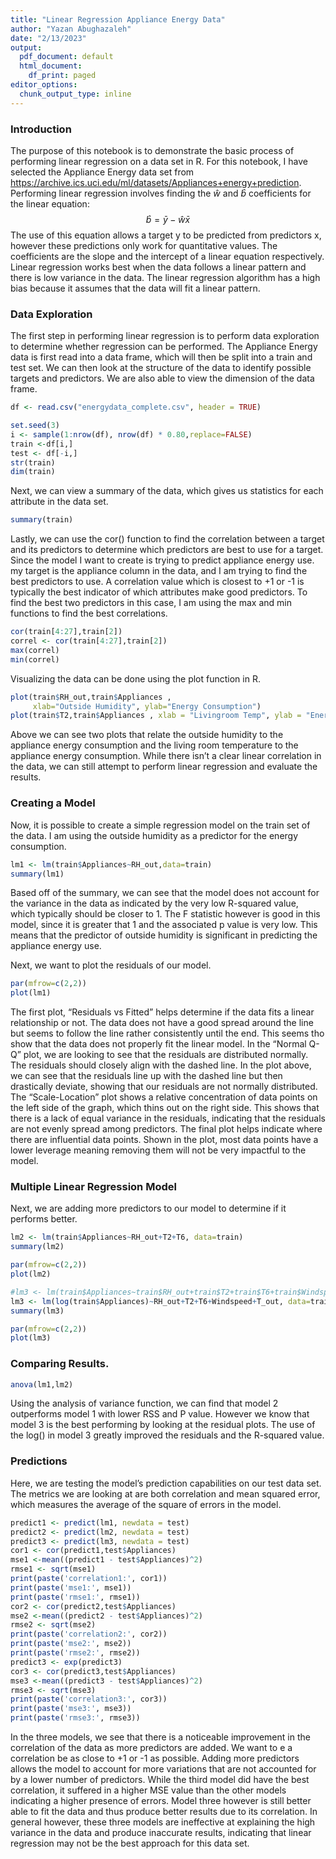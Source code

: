 ```yaml
---
title: "Linear Regression Appliance Energy Data"
author: "Yazan Abughazaleh"
date: "2/13/2023"
output:
  pdf_document: default
  html_document:
    df_print: paged
editor_options:
  chunk_output_type: inline
---
```


### Introduction

The purpose of this notebook is to demonstrate the basic process of performing linear regression on a data set in R. For this notebook, I have selected the Appliance Energy data set from <https://archive.ics.uci.edu/ml/datasets/Appliances+energy+prediction>. Performing linear regression involves finding the $\hat{w}$ and $\hat{b}$ coefficients for the linear equation: $$ \hat{b} = \bar{y} - \hat{w}\bar{x} $$ The use of this equation allows a target y to be predicted from predictors x, however these predictions only work for quantitative values. The coefficients are the slope and the intercept of a linear equation respectively. Linear regression works best when the data follows a linear pattern and there is low variance in the data. The linear regression algorithm has a high bias because it assumes that the data will fit a linear pattern.

### Data Exploration

The first step in performing linear regression is to perform data exploration to determine whether regression can be performed. The Appliance Energy data is first read into a data frame, which will then be split into a train and test set. We can then look at the structure of the data to identify possible targets and predictors. We are also able to view the dimension of the data frame.
```r
df <- read.csv("energydata_complete.csv", header = TRUE)

set.seed(3)
i <- sample(1:nrow(df), nrow(df) * 0.80,replace=FALSE)
train <-df[i,]
test <- df[-i,]
str(train)
dim(train)
```
Next, we can view a summary of the data, which gives us statistics for each attribute in the data set.
```r
summary(train)

```
Lastly, we can use the cor() function to find the correlation between a target and its predictors to determine which predictors are best to use for a target. Since the model I want to create is trying to predict appliance energy use. my target is the appliance column in the data, and I am trying to find the best predictors to use. A correlation value which is closest to +1 or -1 is typically the best indicator of which attributes make good predictors. To find the best two predictors in this case, I am using the max and min functions to find the best correlations.
```r
cor(train[4:27],train[2])
correl <- cor(train[4:27],train[2])
max(correl)
min(correl)
```

Visualizing the data can be done using the plot function in R.

```r
plot(train$RH_out,train$Appliances ,
     xlab="Outside Humidity", ylab="Energy Consumption")
plot(train$T2,train$Appliances , xlab = "Livingroom Temp", ylab = "Energy Consumption")
```

Above we can see two plots that relate the outside humidity to the appliance energy consumption and the living room temperature to the appliance energy consumption. While there isn't a clear linear correlation in the data, we can still attempt to perform linear regression and evaluate the results. 

### Creating a Model

Now, it is possible to create a simple regression model on the train set of the data. I am using the outside humidity as a predictor for the energy consumption.

```r
lm1 <- lm(train$Appliances~RH_out,data=train)
summary(lm1)
```
Based off of the summary, we can see that the model does not account for the variance in the data as indicated by the very low R-squared value, which typically should be closer to 1. The F statistic however is good in this model, since it is greater that 1 and the associated p value is very low. This means that the predictor of outside humidity is significant in predicting the appliance energy use.

Next, we want to plot the residuals of our model.

```r
par(mfrow=c(2,2))
plot(lm1)
```
 
The first plot, "Residuals vs Fitted" helps determine if the data fits a linear relationship or not. The data does not have a good spread around the line but seems to follow the line rather consistently until the end. This seems tho show that the data does not properly fit the linear model. In the "Normal Q-Q" plot, we are looking to see that the residuals are distributed normally. The residuals should closely align with the dashed line. In the plot above, we can see that the residuals line up with the dashed line but then drastically deviate, showing that our residuals are not normally distributed. The "Scale-Location" plot shows a relative concentration of data points on the left side of the graph, which thins out on the right side. This shows that there is a lack of equal variance in the residuals, indicating that the residuals are not evenly spread among predictors. The final plot helps indicate where there are influential data points. Shown in the plot, most data points have a lower leverage meaning removing them will not be very impactful to the model.
 
### Multiple Linear Regression Model
 
Next, we are adding more predictors to our model to determine if it performs better.
 
``` r
lm2 <- lm(train$Appliances~RH_out+T2+T6, data=train)
summary(lm2)
```
```r
par(mfrow=c(2,2))
plot(lm2)
```
```r
#lm3 <- lm(train$Appliances~train$RH_out+train$T2+train$T6+train$Windspeed+train$T_out, data=train)
lm3 <- lm(log(train$Appliances)~RH_out+T2+T6+Windspeed+T_out, data=train)
summary(lm3)

```

```r
par(mfrow=c(2,2))
plot(lm3)
```
### Comparing Results.

```r
anova(lm1,lm2)
```
Using the analysis of variance function, we can find that model 2 outperforms model 1 with lower RSS and P value. However we know that model 3 is the best performing by looking at the residual plots. The use of the log() in model 3 greatly improved the residuals and the R-squared value.

### Predictions

Here, we are testing the model's prediction capabilities on our test data set. The metrics we are looking at are both correlation and mean squared error, which measures the average of the square of errors in the model.

```r
predict1 <- predict(lm1, newdata = test)
predict2 <- predict(lm2, newdata = test)
predict3 <- predict(lm3, newdata = test)
cor1 <- cor(predict1,test$Appliances)
mse1 <-mean((predict1 - test$Appliances)^2)
rmse1 <- sqrt(mse1)
print(paste('correlation1:', cor1))
print(paste('mse1:', mse1))
print(paste('rmse1:', rmse1))
cor2 <- cor(predict2,test$Appliances)
mse2 <-mean((predict2 - test$Appliances)^2)
rmse2 <- sqrt(mse2)
print(paste('correlation2:', cor2))
print(paste('mse2:', mse2))
print(paste('rmse2:', rmse2))
predict3 <- exp(predict3)
cor3 <- cor(predict3,test$Appliances)
mse3 <-mean((predict3 - test$Appliances)^2)
rmse3 <- sqrt(mse3)
print(paste('correlation3:', cor3))
print(paste('mse3:', mse3))
print(paste('rmse3:', rmse3))

```
In the three models, we see that there is a noticeable improvement in the correlation of the data as more predictors are added. We want to e a correlation be as close to +1 or -1 as possible. Adding more predictors allows the model to account for more variations that are not accounted for by a lower number of predictors. While the third model did have the best correlation, it suffered in a higher MSE value than the other models indicating a higher presence of errors. Model three however is still better able to fit the data and thus produce better results due to its correlation. In general however, these three models are ineffective at explaining the high variance in the data and produce inaccurate results, indicating that linear regression may not be the best approach for this data set.
